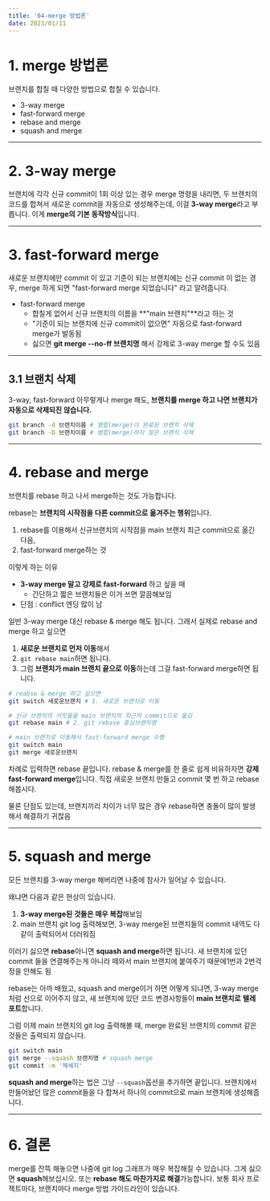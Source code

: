 ```yaml
---
title: '04-merge 방법론'
date: 2023/01/11
---
```


# 1. merge 방법론

브랜치를 합칠 때 다양한 방법으로 합칠 수 있습니다.

- 3-way merge
- fast-forward merge
- rebase and merge
- squash and merge

---

# 2. 3-way merge

브랜치에 각각 신규 commit이 1회 이상 있는 경우 merge 명령을 내리면,
두 브랜치의 코드를 합쳐서 새로운 commit을 자동으로 생성해주는데,
이걸 **3-way merge**라고 부릅니다. 이게 **merge의 기본 동작방식**입니다.

---

# 3. fast-forward merge

새로운 브랜치에만 commit 이 있고 기준이 되는 브랜치에는 신규 commit 이 없는 경우,
merge 하게 되면 "fast-forward merge 되었습니다" 라고 알려줍니다.

- fast-forward merge
  - 합칠게 없어서 신규 브랜치의 이름을 **"main 브랜치"**라고 하는 것
  - "기준이 되는 브랜치에 신규 commit이 없으면" 자동으로 fast-forward merge가 발동됨
  - 싫으면 **git merge --no-ff 브랜치명** 해서 강제로 3-way merge 할 수도 있음

---

## 3.1 브랜치 삭제

3-way, fast-forward 아무렇게나 merge 해도, **브랜치를 merge 하고 나면 브랜치가 자동으로 삭제되진 않습니다.**

```bash
git branch -d 브랜치이름 # 병합(merge)이 완료된 브랜치 삭제
git branch -D 브랜치이름 # 병합(merge)하지 않은 브랜치 삭제
```

---

# 4. rebase and merge

브랜치를 rebase 하고 나서 merge하는 것도 가능합니다.

rebase는 **브랜치의 시작점을 다른 commit으로 옮겨주는 행위**입니다.

1. rebase를 이용해서 신규브랜치의 시작점을 main 브랜치 최근 commit으로 옮긴 다음,
2. fast-forward merge하는 것

이렇게 하는 이유

- **3-way merge 말고 강제로 fast-forward** 하고 싶을 때
  - 간단하고 짧은 브랜치들은 이거 쓰면 깔끔해보임
- 단점 : conflict 엔딩 많이 남

일반 3-way merge 대신 rebase & merge 해도 됩니다. 그래서 실제로 rebase and merge 하고 싶으면

1. **새로운 브랜치로 먼저 이동**해서
2. `git rebase main`하면 됩니다.
3. 그럼 **브랜치가 main 브랜치 끝으로 이동**하는데 그걸 fast-forward merge하면 됩니다.

```bash
# reabse & merge 하고 싶으면
git switch 새로운브랜치 # 1. 새로운 브렌치로 이동

# 신규 브랜치의 커밋들을 main 브랜치의 최근의 commit으로 옮김
git rebase main # 2. git rebase 중심브랜치명

# main 브랜치로 이동해서 fast-forward merge 수행
git switch main
git merge 새로운브랜치
```

차례로 입력하면 rebase 끝입니다. rebase & merge를 한 줄로 쉽게 비유하자면 **강제 fast-forward merge**입니다.
직접 새로운 브랜치 만들고 commit 몇 번 하고 rebase 해봅시다.

물론 단점도 있는데, 브랜치끼리 차이가 너무 많은 경우 rebase하면 충돌이 많이 발생해서 해결하기 귀찮음

---

# 5. squash and merge

모든 브랜치를 3-way merge 해버리면 나중에 참사가 일어날 수 있습니다.

왜냐면 다음과 같은 현상이 있습니다.

1. **3-way merge된 것들은 매우 복잡**해보임
2. main 브랜치 git log 출력해보면, 3-way merge된 브랜치들의 commit 내역도 다 같이 출력되어서 더러워짐

이러기 싫으면 **rebase**아니면 **squash and merge**하면 됩니다.
새 브랜치에 있던 commit 들을 연결해주는게 아니라 떼와서 main 브랜치에 붙여주기 때문에1번과 2번걱정을 안해도 됨

rebase는 아까 배웠고, squash and merge이거 하면 어떻게 되냐면,
3-way merge처럼 선으로 이어주지 않고, 새 브랜치에 있던 코드 변경사항들이 **main 브랜치로** **텔레포트**합니다.

그럼 이제 main 브랜치의 git log 출력해볼 때, merge 완료된 브랜치의 commit 같은 것들은 출력되지 않습니다.

```sh
git switch main
git merge --squash 브랜치명 # squash merge
git commit -m '메세지'
```

**squash and merge**하는 법은 그냥 `--squash`옵션을 추가하면 끝입니다.
브랜치에서 만들어놨던 많은 commit들을 다 합쳐서 하나의 commit으로 main 브랜치에 생성해줍니다.

---

# 6. 결론

merge를 잔뜩 해놓으면 나중에 git log 그래프가 매우 복잡해질 수 있습니다.
그게 싫으면 **squash**해보십시오. 또는 **rebase 해도 마찬가지로 해결**가능합니다.
보통 회사 프로젝트마다, 브랜치마다 merge 방법 가이드라인이 있습니다.
